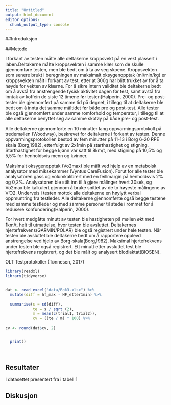 ```yaml
---
title: "Untitled"
output: html_document
editor_options: 
  chunk_output_type: console
---
```



##Introduksjon 


##Metode 

I forkant av testen målte alle deltakerne kroppsvekt på en vekt plassert i laben.Deltakerne
målte kroppsvekten i samme klær som de skulle gjennomføre testen, men ble bedt om å ta av seg
skoene. Kroppsvekten som senere brukt i beregningen av maksimalt oksygenopptak (ml/min/kg) er
kroppsvekten målt i forkant av test, etter at 300g har blitt trukket av for å ta høyde for
vekten av klærne. For å sikre intern validitet ble deltakerne bedt om å avstå fra anstrengende
fysisk aktivitet dagen før test, samt avstå fra inntak av koffein de siste 12 timene før
testen(Halperin, 2000). Pre- og post-tester ble gjennomført på samme tid på døgnet, i tillegg
til at deltakerne ble bedt om å innta det samme måltidet før både pre og post-test. Alle tester
ble også gjennomført under samme romforhold og temperatur, i tillegg til at alle deltakerne
benyttet seg av samme skotøy på både pre- og post-test. 

Alle deltakerne gjennomførte en 10 minutter lang oppvarmingsprotokoll på tredemøllen (Woodway),
beskrevet for deltakerne i forkant av testen. Denne oppvarmingsprotokollen bestod av fem
minutter på 11-13 i Borg 6-20 RPE skala (Borg,1982), etterfulgt av 2x1min på starthastighet og
stigning. Starthastighet for begge kjønn var satt til 8km/t, med stigning på 10,5% og 5,5% for
henholdsvis menn og kvinner. 

Maksimalt oksygenopptak (Vo2max) ble målt ved hjelp av en metabolsk analysator med miksekammer
(Vyntus CareFusion). Forut for alle tester ble analysatoren gass og volumkalibrert med en
feillmargin på henholdsvis 2% og 0,2%. Analysatoren ble stilt inn til å gjøre målinger hvert
30sek, og Vo2max ble kalkulert gjennom å bruke snittet av de to høyeste målingene av V’O2.
Underveis i testen mottok alle deltakerne en høylytt verbal oppmuntring fra testleder. Alle
deltakerne gjennomførte også begge testene med samme testleder og med samme personer til stede
i rommet for å redusere konfundering(Halperin, 2000). 

For hvert medgåtte minutt av testen ble hastigheten på møllen økt med 1km/t, helt til
utmattelse, hvor testen ble avsluttet. Deltakernes hjertefrekvens(GARMIN/POLAR) ble også
registrert under hele testen. Når testen ble avsluttet ble deltakerne bedt om å rapportere
opplevd anstrengelse ved hjelp av Borg-skala(Borg,1982). Maksimal hjertefrekvens under testen
ble også registrert. Ett minutt etter avsluttet test ble hjertefrekvens registrert, og det ble
målt og analysert blodlaktat(BIOSEN). 

OLT Testprotokoller (Tønnesen, 2017)

```r
library(readxl)
library(tidyverse)


dat <- read_excel("data/Bok3.xlsx") %>%
  mutate(diff = hf_max - HF_etter1min) %>%
  
  summarise(s = sd(diff), 
            te = s / sqrt (2),
            m = mean(c(trial1, trial2)),
            cv = ((te / m) * 100) %>%
              
cv <- round(dat$cv, 2)


  print()
  
  
```

## Resultater 

I datasettet presentert fra i tabell 1

## Diskusjon
